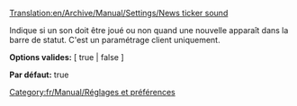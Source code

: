 [[Translation:en/Archive/Manual/Settings/News ticker sound]]


[[Category:fr/Manual/Réglages et préférences]]

Indique si un son doit être joué ou non quand une nouvelle apparaît dans la barre de statut. C'est un paramétrage client uniquement.


'''Options valides:''' [ true | false ]

'''Par défaut:''' true